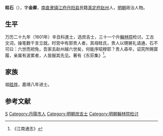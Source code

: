 '''眭石'''（{{bd|？||？|catIdx=}}），字'''金卿'''，[[南直隶|南直隶]][[镇江府|镇江府]][[丹阳县|丹阳县]]民籍[[真定府|真定府]][[赵州|赵州]]人，[[明朝|明朝]]政治人物。

== 生平 ==
万历二十九年（1601年）辛丑科進士，选庶吉士，三十一个升[[翰林院|翰林院]]检讨。工古文词，操笔数千言立就。时宫中有郭贵人者，其母眭氏，贵人以甥舅礼请通，石不可曰：六世而袒免，吾家去赵州越六世矣，何能序昭穆耶？贵人尋卒，诏究所赐寳履，亲属有波累者，人皆服其先见。著有《东荪集》<ref>《江南通志》</ref>。

== 家族 ==
祖[[眭烨|眭烨]]，嘉靖八年进士。

==参考文献==
{{reflist}}

{{萬曆二十九年辛丑科殿試金榜}}

{{Authority control}}

{{DEFAULTSORT:}}
[[Category:眭姓|S]]
[[Category:丹陽市人|Category:丹陽市人]]
[[Category:明朝庶吉士|Category:明朝庶吉士]]
[[Category:明朝翰林院检讨|Category:明朝翰林院检讨]]